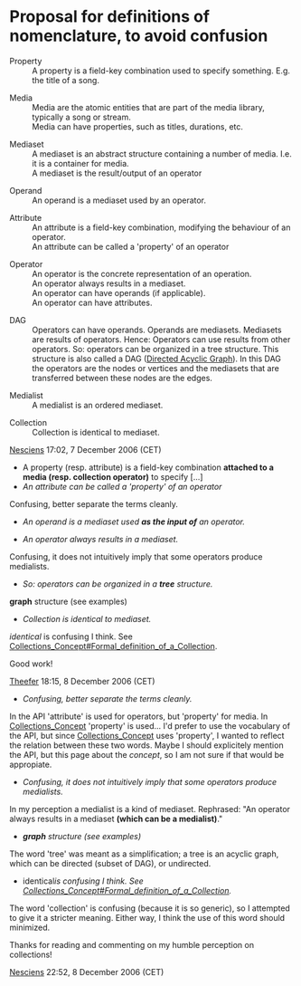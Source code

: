 = Proposal for definitions of nomenclature, to avoid confusion =

; Property
: A property is a field-key combination used to specify something. E.g. the title of a song.

; Media
: Media are the atomic entities that are part of the media library, typically a song or stream.
: Media can have properties, such as titles, durations, etc.

; Mediaset
: A mediaset is an abstract structure containing a number of media. I.e. it is a container for media.
: A mediaset is the result/output of an operator

; Operand
: An operand is a mediaset used by an operator.

; Attribute
: An attribute is a field-key combination, modifying the behaviour of an operator.
: An attribute can be called a 'property' of an operator

; Operator
: An operator is the concrete representation of an operation. 
: An operator always results in a mediaset.
: An operator can have operands (if applicable).
: An operator can have attributes.

; DAG
: Operators can have operands. Operands are mediasets. Mediasets are results of operators. Hence: Operators can use results from other operators. So: operators can be organized in a tree structure. This structure is also called a DAG ([http://en.wikipedia.org/wiki/Directed_acyclic_graph Directed Acyclic Graph]). In this DAG the operators are the nodes or vertices and the mediasets that are transferred between these nodes are the edges.

; Medialist
: A medialist is an ordered mediaset.

; Collection
: Collection is identical to mediaset.

[[User:Nesciens|Nesciens]] 17:02, 7 December 2006 (CET)


* A property (resp. attribute) is a field-key combination '''attached to a media (resp. collection operator)'''  to specify [...]
* ''An attribute can be called a 'property' of an operator''
Confusing, better separate the terms cleanly.

* ''An operand is a mediaset used '''as the input of''' an operator.''

* ''An operator always results in a mediaset.''
Confusing, it does not intuitively imply that some operators produce medialists.

* ''So: operators can be organized in a '''tree''' structure.''
'''graph''' structure (see examples)

* ''Collection is identical to mediaset.''
''identical'' is confusing I think. See [[Collections_Concept#Formal_definition_of_a_Collection]].

Good work!

[[User:Theefer|Theefer]] 18:15, 8 December 2006 (CET)


* ''Confusing, better separate the terms cleanly.''
In the API 'attribute' is used for operators, but 'property' for media. In [[Collections_Concept]] 'property' is used... I'd prefer to use the vocabulary of the API, but since [[Collections_Concept]] uses 'property', I wanted to reflect the relation between these two words. Maybe I should explicitely mention the API, but this page about the ''concept'', so I am not sure if that would be appropiate.

* ''Confusing, it does not intuitively imply that some operators produce medialists.''
In my perception a medialist is a kind of mediaset. Rephrased: "An operator always results in a mediaset '''(which can be a medialist)'''."

* '' '''graph''' structure (see examples)''
The word 'tree' was meant as a simplification; a tree is an acyclic graph, which can be directed (subset of DAG), or undirected.

* '' ''identical'' is confusing I think. See [[Collections_Concept#Formal_definition_of_a_Collection]].''
The word 'collection' is confusing (because it is so generic), so I attempted to give it a stricter meaning. Either way, I think the use of this word should minimized.

Thanks for reading and commenting on my humble perception on collections!

[[User:Nesciens|Nesciens]] 22:52, 8 December 2006 (CET)